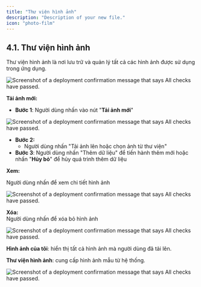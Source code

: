 ```yaml
---
title: "Thư viện hình ảnh"
description: "Description of your new file."
icon: "photo-film"
---
```


## **4.1. Thư viện hình ảnh**

Thư viện hình ảnh là nơi lưu trữ và quản lý tất cả các hình ảnh được sử dụng trong ứng dụng.

<Frame caption="Thư viện hình ảnh  ">
  <img
    src="https://aimini-upload.sgp1.digitaloceanspaces.com/image167_efaa8051c7.png"
    alt="Screenshot of a deployment confirmation message that says All checks have passed."
    style={{ borderRadius:"0.5rem" }}
    title=""
  />
</Frame>

**Tải ảnh mới:**

- **Bước 1**: Người dùng nhấn vào nút "**Tải ảnh mới**"

<Frame caption="Nút thêm mới  ">
  <img
    src="https://aimini-upload.sgp1.digitaloceanspaces.com/image210_8700753a74.png"
    alt="Screenshot of a deployment confirmation message that says All checks have passed."
    style={{ borderRadius:"0.5rem" }}
    title=""
  />
</Frame>

- **Bước 2:**
  - Người dùng nhấn "Tải ảnh lên hoặc chọn ảnh từ thư viện"
- **Bước 3**: Người dùng nhấn "Thêm dữ liệu" để tiến hành thêm mới hoặc nhấn "**Hủy bỏ**" để hủy quá trình thêm dữ liệu

**Xem:**

Người dùng nhấn <Icon icon="eye" color="#cfcfcf" size={15} /> để xem chi tiết hình ảnh

<Frame caption="Nút xem hình ảnh ">
  <img
    src="https://aimini-upload.sgp1.digitaloceanspaces.com/image108_c62d1fa692.png"
    alt="Screenshot of a deployment confirmation message that says All checks have passed."
    style={{ borderRadius:"0.5rem" }}
    title=""
  />
</Frame>

**Xóa:**\
Người dùng nhấn <Icon icon="trash-can" color="#cfcfcf" size={15} /> để xóa bỏ hình ảnh

<Frame caption="Nút xóa hình ảnh  ">
  <img
    src="https://aimini-upload.sgp1.digitaloceanspaces.com/image170_30120f526a.png"
    alt="Screenshot of a deployment confirmation message that says All checks have passed."
    style={{ borderRadius:"0.5rem" }}
    title=""
  />
</Frame>

**Hình ảnh của tôi**: hiển thị tất cả hình ảnh mà người dùng đã tải lên.

**Thư viện hình ảnh**: cung cấp hình ảnh mẫu từ hệ thống.

<Frame caption="Thư viện ảnh ">
  <img
    src="https://aimini-upload.sgp1.digitaloceanspaces.com/image44_8a6961305a.png"
    alt="Screenshot of a deployment confirmation message that says All checks have passed."
    style={{ borderRadius:"0.5rem" }}
    title=""
  />
</Frame>